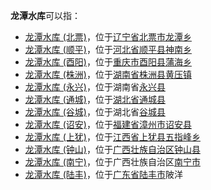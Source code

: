 '''龙潭水库'''可以指：
* [[龙潭水库_(北票)|龙潭水库 (北票)]]，位于[[辽宁省|辽宁省]][[北票市|北票市]][[龙潭乡|龙潭乡]]
* [[龙潭水库_(顺平)|龙潭水库 (顺平)]]，位于[[河北省|河北省]][[顺平县|顺平县]][[神南乡|神南乡]]
* [[龙潭水库_(酉阳)|龙潭水库 (酉阳)]]，位于[[重庆市|重庆市]][[酉阳县|酉阳县]][[蒲海乡|蒲海乡]]
* [[龙潭水库_(株洲)|龙潭水库 (株洲)]]，位于[[湖南省|湖南省]][[株洲县|株洲县]][[黄压镇|黄压镇]]
* [[龙潭水库_(永兴)|龙潭水库 (永兴)]]，位于湖南省[[永兴县|永兴县]]
* [[龙潭水库_(通城)|龙潭水库 (通城)]]，位于[[湖北省|湖北省]][[通城县|通城县]]
* [[龙潭水库_(谷城)|龙潭水库 (谷城)]]，位于湖北省[[谷城县|谷城县]]
* [[龙潭水库_(诏安)|龙潭水库 (诏安)]]，位于[[福建省|福建省]][[漳州市|漳州市]][[诏安县|诏安县]]
* [[龙潭水库_(上犹)|龙潭水库 (上犹)]]，位于[[江西省|江西省]][[上犹县|上犹县]][[五指峰乡|五指峰乡]]
* [[龙潭水库_(钟山)|龙潭水库 (钟山)]]，位于[[广西壮族自治区|广西壮族自治区]][[钟山县|钟山县]]
* [[龙潭水库_(南宁)|龙潭水库 (南宁)]]，位于广西壮族自治区[[南宁市|南宁市]]
* [[龙潭水库_(陆丰)|龙潭水库 (陆丰)]]，位于[[广东省|广东省]][[陆丰市|陆丰市]]陂洋

{{dab|L|cat=四字水庫消歧義}}